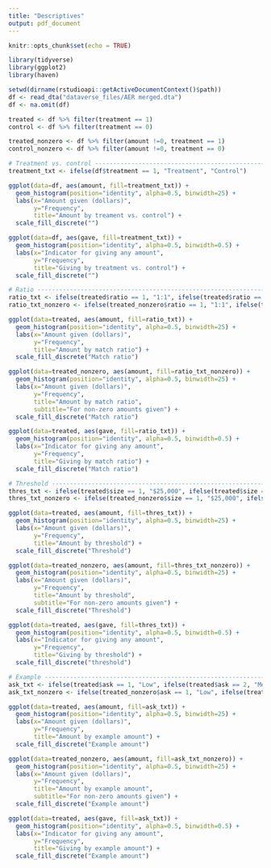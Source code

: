 ```yaml
---
title: "Descriptives"
output: pdf_document
---
```


```r
knitr::opts_chunk$set(echo = TRUE)

library(tidyverse)
library(ggplot2)
library(haven)
```

```r

setwd(dirname(rstudioapi::getActiveDocumentContext()$path))
df <- read_dta("dataverse_files/AER merged.dta")
df <- na.omit(df)

```

```r

treated <- df %>% filter(treatment == 1)
control <- df %>% filter(treatment == 0)

treated_nonzero <- df %>% filter(amount !=0, treatment == 1)
control_nonzero <- df %>% filter(amount !=0, treatment == 0)

# Treatment vs. control --------------------------------------------------------
treatment_txt <- ifelse(df$treatment == 1, "Treatment", "Control")

ggplot(data=df, aes(amount, fill=treatment_txt)) + 
  geom_histogram(position="identity", alpha=0.5, binwidth=25) + 
  labs(x="Amount given (dollars)", 
       y="Frequency", 
       title="Amount by treament vs. control") + 
  scale_fill_discrete("")

ggplot(data=df, aes(gave, fill=treatment_txt)) + 
  geom_histogram(position="identity", alpha=0.5, binwidth=0.5) + 
  labs(x="Indicator for giving any amount", 
       y="Frequency", 
       title="Giving by treatment vs. control") + 
  scale_fill_discrete("")

# Ratio ------------------------------------------------------------------------
ratio_txt <- ifelse(treated$ratio == 1, "1:1", ifelse(treated$ratio == 2, "2:1", "3:1"))
ratio_txt_nonzero <- ifelse(treated_nonzero$ratio == 1, "1:1", ifelse(treated_nonzero$ratio == 2, "2:1", "3:1"))

ggplot(data=treated, aes(amount, fill=ratio_txt)) + 
  geom_histogram(position="identity", alpha=0.5, binwidth=25) + 
  labs(x="Amount given (dollars)", 
       y="Frequency", 
       title="Amount by match ratio") + 
  scale_fill_discrete("Match ratio")

ggplot(data=treated_nonzero, aes(amount, fill=ratio_txt_nonzero)) + 
  geom_histogram(position="identity", alpha=0.5, binwidth=25) + 
  labs(x="Amount given (dollars)", 
       y="Frequency", 
       title="Amount by match ratio", 
       subtitle="For non-zero amounts given") + 
  scale_fill_discrete("Match ratio")

ggplot(data=treated, aes(gave, fill=ratio_txt)) + 
  geom_histogram(position="identity", alpha=0.5, binwidth=0.5) + 
  labs(x="Indicator for giving any amount", 
       y="Frequency", 
       title="Giving by match ratio") + 
  scale_fill_discrete("Match ratio")

# Threshold --------------------------------------------------------------------
thres_txt <- ifelse(treated$size == 1, "$25,000", ifelse(treated$size == 2, "$50,000", ifelse(treated$size ==3, "$100,000", "Unstated")))
thres_txt_nonzero <- ifelse(treated_nonzero$size == 1, "$25,000", ifelse(treated_nonzero$size == 2, "$50,000", ifelse(treated_nonzero$size ==3, "$100,000", "Unstated")))

ggplot(data=treated, aes(amount, fill=thres_txt)) + 
  geom_histogram(position="identity", alpha=0.5, binwidth=25) + 
  labs(x="Amount given (dollars)", 
       y="Frequency", 
       title="Amount by threshold") + 
  scale_fill_discrete("Threshold")

ggplot(data=treated_nonzero, aes(amount, fill=thres_txt_nonzero)) + 
  geom_histogram(position="identity", alpha=0.5, binwidth=25) + 
  labs(x="Amount given (dollars)", 
       y="Frequency", 
       title="Amount by threshold", 
       subtitle="For non-zero amounts given") + 
  scale_fill_discrete("Threshold")

ggplot(data=treated, aes(gave, fill=thres_txt)) + 
  geom_histogram(position="identity", alpha=0.5, binwidth=0.5) + 
  labs(x="Indicator for giving any amount", 
       y="Frequency", 
       title="Giving by threshold") + 
  scale_fill_discrete("threshold")

# Example ----------------------------------------------------------------------
ask_txt <- ifelse(treated$ask == 1, "Low", ifelse(treated$ask == 2, "Medium", "High"))
ask_txt_nonzero <- ifelse(treated_nonzero$ask == 1, "Low", ifelse(treated_nonzero$ask == 2, "Medium", "High"))

ggplot(data=treated, aes(amount, fill=ask_txt)) + 
  geom_histogram(position="identity", alpha=0.5, binwidth=25) + 
  labs(x="Amount given (dollars)", 
       y="Frequency", 
       title="Amount by example amount") + 
  scale_fill_discrete("Example amount")

ggplot(data=treated_nonzero, aes(amount, fill=ask_txt_nonzero)) + 
  geom_histogram(position="identity", alpha=0.5, binwidth=25) + 
  labs(x="Amount given (dollars)", 
       y="Frequency", 
       title="Amount by example amount", 
       subtitle="For non-zero amounts given") + 
  scale_fill_discrete("Example amount")

ggplot(data=treated, aes(gave, fill=ask_txt)) + 
  geom_histogram(position="identity", alpha=0.5, binwidth=0.5) + 
  labs(x="Indicator for giving any amount", 
       y="Frequency", 
       title="Giving by example amount") + 
  scale_fill_discrete("Example amount")


```

